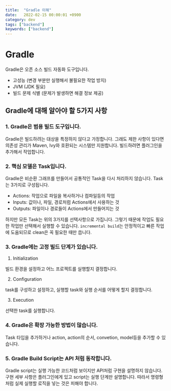 ```yaml
---
title:  "Gradle 이해"
date:   2022-02-15 00:00:01 +0900
category: dev
tags: ["backend"]
keywords: ["backend"]
---
```


# Gradle
Gradle은 오픈 소스 빌드 자동화 도구입니다.

- 고성능 (변경 부분만 실행해서 불필요한 작업 방지)
- JVM (JDK 필요)
- 빌드 문제 식별 (문제가 발생하면 해결 정보 제공)

## Gradle에 대해 알아야 할 5가지 사항

### 1. Gradle은 범용 빌드 도구입니다.
Gradle은 빌드하려는 대상을 특정하지 않다고 가정합니다.
그래도 제한 사항이 있다면 의존성 관리가 Maven, Ivy와 호환되는 시스템만 지원합니다.
빌드하려면 플러그인을 추가해서 작업합니다.

### 2. 핵심 모델은 Task입니다.
Gradle은 비순환 그래프를 만들어서 공통적인 Task을 다시 처리하지 않습니다.
Task는 3가지로 구성됩니다.

- Actions: 작업으로 파일을 복사하거나 컴파일등의 작업
- Inputs: 값이나, 파일, 경로처럼 Actions에서 사용하는 것
- Outputs: 파일이나 경로들이 Actions에서 만들어지는 것

하지만 모든 Task는 위의 3가지를 선택사항으로 가집니다.
그렇기 때문에 작업도 필요한 작업만 선택해서 실행할 수 있습니다.
`incremental build`는 안정적이고 빠른 작업에 도움되므로 clean은 꼭 필요한 때만 씁니다.

### 3. Gradle에는 고정 빌드 단계가 있습니다.
1. Initialization

빌드 환경을 설정하고 어느 프로젝트를 실행할지 결정합니다.

2. Configuration

task를 구성하고 설정하고, 실행할 task와 실행 순서를 어떻게 할지 결정합니다.

3. Execution

선택한 task를 실행합니다.

### 4. Gradle은 확장 가능한 방법이 많습니다.
Task 타입을 추가하거나 action, action의 순서, convetion, model등을 추가할 수 있습니다.

### 5. Gradle Build Script는 API 처럼 동작합니다.
Gradle script는 실행 가능한 코드처럼 보이지만 API처럼 구현을 설명하지 않습니다.
구현 세부 사항은 플러그인에게 있고 script는 실행 단계만 설명합니다.
따라서 명령형처럼 실제 실행할 로직을 넣는 것은 피해야 합니다.

